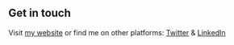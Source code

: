 ## Get in touch

Visit [my website](https://www.lekoarts.de?utm_source=cara&utm_medium=Starter) or find me on other platforms: [Twitter](https://twitter.com/realmajortank) & [LinkedIn](https://www.linkedin.com/in/lennart-joergens/)
